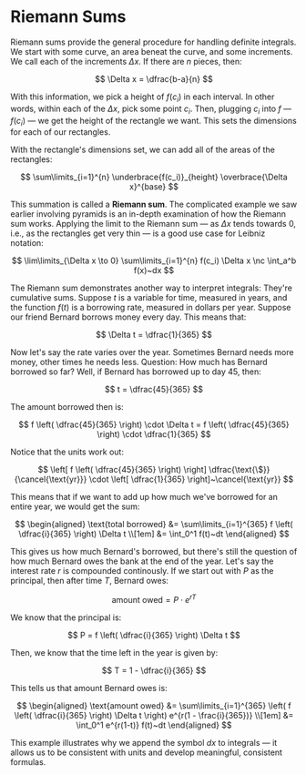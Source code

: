 # Riemann Sums

Riemann sums provide the general procedure for handling definite integrals.
We start with some curve, an area beneat the curve, and some increments. We
call each of the increments ${\Delta x.}$ If there are ${n}$ pieces, then:

$$
	\Delta x = \dfrac{b-a}{n}
$$

With this information, we pick a height of ${f(c_i)}$ in each interval. In
other words, within each of the ${\Delta x,}$ pick some point ${c_i.}$
Then, plugging ${c_i}$ into ${f}$ &mdash; ${f(c_i)}$ &mdash; we get the
height of the rectangle we want. This sets the dimensions for each of our
rectangles.

With the rectangle's dimensions set, we can add all of the areas of the
rectangles:

$$
	\sum\limits_{i=1}^{n} \underbrace{f(c_i)}_{height} \overbrace{\Delta x}^{base}
$$

This summation is called a <b>Riemann sum</b>. The complicated example we
saw earlier involving pyramids is an in-depth examination of how the
Riemann sum works. Applying the limit to the Riemann sum &mdash; as
${\Delta x}$ tends towards ${0,}$ i.e., as the rectangles get very thin
&mdash; is a good use case for Leibniz notation:

$$
	\lim\limits_{\Delta x \to 0} \sum\limits_{i=1}^{n} f(c_i) \Delta x \nc \int_a^b f(x)~dx
$$

The Riemann sum demonstrates another way to interpret integrals: They're
cumulative sums. Suppose ${t}$ is a variable for time, measured in years,
and the function ${f(t)}$ is a borrowing rate, measured in dollars per
year. Suppose our friend Bernard borrows money every day. This means that:

$$
	\Delta t = \dfrac{1}{365}
$$

Now let's say the rate varies over the year. Sometimes Bernard needs more
money, other times he needs less. Question: How much has Bernard borrowed
so far? Well, if Bernard has borrowed up to day ${45,}$ then:

$$
	t = \dfrac{45}{365}
$$

The amount borrowed then is:

$$
	f \left( \dfrac{45}{365} \right) \cdot \Delta t = f \left( \dfrac{45}{365} \right) \cdot \dfrac{1}{365}
$$

Notice that the units work out:

$$
	\left[ f \left( \dfrac{45}{365} \right) \right] \dfrac{\text{\$}}{\cancel{\text{yr}}} \cdot \left[ \dfrac{1}{365} \right]~\cancel{\text{yr}}
$$

This means that if we want to add up how much we've borrowed for an entire
year, we would get the sum:

$$
	\begin{aligned} \text{total borrowed} &= \sum\limits_{i=1}^{365} f \left( \dfrac{i}{365} \right) \Delta t \\[1em] &= \int_0^1 f(t)~dt \end{aligned}
$$

This gives us how much Bernard's borrowed, but there's still the question
of how much Bernard owes the bank at the end of the year. Let's say the
interest rate ${r}$ is compounded continously. If we start out with ${P}$
as the principal, then after time ${T,}$ Bernard owes:

$$
	\text{amount owed} = P \cdot e^{rT}
$$

We know that the principal is:

$$
	P = f \left( \dfrac{i}{365} \right) \Delta t
$$

Then, we know that the time left in the year is given by:

$$
	T = 1 - \dfrac{i}{365}
$$

This tells us that amount Bernard owes is:

$$
	\begin{aligned} \text{amount owed} &= \sum\limits_{i=1}^{365} \left( f \left( \dfrac{i}{365} \right) \Delta t \right) e^{r(1 - \frac{i}{365})} \\[1em] &= \int_0^1 e^{r(1-t)} f(t)~dt \end{aligned}
$$

This example illustrates why we append the symbol ${dx}$ to integrals
&mdash; it allows us to be consistent with units and develop meaningful,
consistent formulas.
